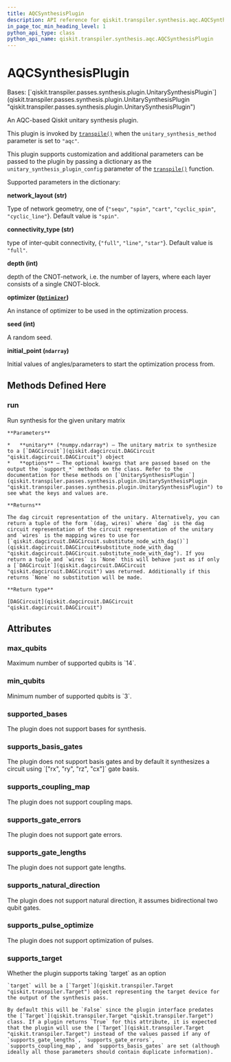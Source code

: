 ```yaml
---
title: AQCSynthesisPlugin
description: API reference for qiskit.transpiler.synthesis.aqc.AQCSynthesisPlugin
in_page_toc_min_heading_level: 1
python_api_type: class
python_api_name: qiskit.transpiler.synthesis.aqc.AQCSynthesisPlugin
---
```


# AQCSynthesisPlugin

<Class id="qiskit.transpiler.synthesis.aqc.AQCSynthesisPlugin" isDedicatedPage={true} github="https://github.com/qiskit/qiskit/tree/stable/0.23/qiskit/transpiler/synthesis/aqc/aqc_plugin.py" signature="AQCSynthesisPlugin">
  Bases: [`qiskit.transpiler.passes.synthesis.plugin.UnitarySynthesisPlugin`](qiskit.transpiler.passes.synthesis.plugin.UnitarySynthesisPlugin "qiskit.transpiler.passes.synthesis.plugin.UnitarySynthesisPlugin")

  An AQC-based Qiskit unitary synthesis plugin.

  This plugin is invoked by [`transpile()`](qiskit.compiler.transpile "qiskit.compiler.transpile") when the `unitary_synthesis_method` parameter is set to `"aqc"`.

  This plugin supports customization and additional parameters can be passed to the plugin by passing a dictionary as the `unitary_synthesis_plugin_config` parameter of the [`transpile()`](qiskit.compiler.transpile "qiskit.compiler.transpile") function.

  Supported parameters in the dictionary:

  **network\_layout (str)**

  Type of network geometry, one of \{`"sequ"`, `"spin"`, `"cart"`, `"cyclic_spin"`, `"cyclic_line"`}. Default value is `"spin"`.

  **connectivity\_type (str)**

  type of inter-qubit connectivity, \{`"full"`, `"line"`, `"star"`}. Default value is `"full"`.

  **depth (int)**

  depth of the CNOT-network, i.e. the number of layers, where each layer consists of a single CNOT-block.

  **optimizer ([`Optimizer`](qiskit.algorithms.optimizers.Optimizer "qiskit.algorithms.optimizers.Optimizer"))**

  An instance of optimizer to be used in the optimization process.

  **seed (int)**

  A random seed.

  **initial\_point (`ndarray`)**

  Initial values of angles/parameters to start the optimization process from.

  ## Methods Defined Here

  ### run

  <Function id="qiskit.transpiler.synthesis.aqc.AQCSynthesisPlugin.run" signature="AQCSynthesisPlugin.run(unitary, **options)">
    Run synthesis for the given unitary matrix

    **Parameters**

    *   **unitary** (*numpy.ndarray*) – The unitary matrix to synthesize to a [`DAGCircuit`](qiskit.dagcircuit.DAGCircuit "qiskit.dagcircuit.DAGCircuit") object
    *   **options** – The optional kwargs that are passed based on the output the `support_*` methods on the class. Refer to the documentation for these methods on [`UnitarySynthesisPlugin`](qiskit.transpiler.passes.synthesis.plugin.UnitarySynthesisPlugin "qiskit.transpiler.passes.synthesis.plugin.UnitarySynthesisPlugin") to see what the keys and values are.

    **Returns**

    The dag circuit representation of the unitary. Alternatively, you can return a tuple of the form `(dag, wires)` where `dag` is the dag circuit representation of the circuit representation of the unitary and `wires` is the mapping wires to use for [`qiskit.dagcircuit.DAGCircuit.substitute_node_with_dag()`](qiskit.dagcircuit.DAGCircuit#substitute_node_with_dag "qiskit.dagcircuit.DAGCircuit.substitute_node_with_dag"). If you return a tuple and `wires` is `None` this will behave just as if only a [`DAGCircuit`](qiskit.dagcircuit.DAGCircuit "qiskit.dagcircuit.DAGCircuit") was returned. Additionally if this returns `None` no substitution will be made.

    **Return type**

    [DAGCircuit](qiskit.dagcircuit.DAGCircuit "qiskit.dagcircuit.DAGCircuit")
  </Function>

  ## Attributes

  ### max\_qubits

  <Attribute id="qiskit.transpiler.synthesis.aqc.AQCSynthesisPlugin.max_qubits">
    Maximum number of supported qubits is `14`.
  </Attribute>

  ### min\_qubits

  <Attribute id="qiskit.transpiler.synthesis.aqc.AQCSynthesisPlugin.min_qubits">
    Minimum number of supported qubits is `3`.
  </Attribute>

  ### supported\_bases

  <Attribute id="qiskit.transpiler.synthesis.aqc.AQCSynthesisPlugin.supported_bases">
    The plugin does not support bases for synthesis.
  </Attribute>

  ### supports\_basis\_gates

  <Attribute id="qiskit.transpiler.synthesis.aqc.AQCSynthesisPlugin.supports_basis_gates">
    The plugin does not support basis gates and by default it synthesizes a circuit using `["rx", "ry", "rz", "cx"]` gate basis.
  </Attribute>

  ### supports\_coupling\_map

  <Attribute id="qiskit.transpiler.synthesis.aqc.AQCSynthesisPlugin.supports_coupling_map">
    The plugin does not support coupling maps.
  </Attribute>

  ### supports\_gate\_errors

  <Attribute id="qiskit.transpiler.synthesis.aqc.AQCSynthesisPlugin.supports_gate_errors">
    The plugin does not support gate errors.
  </Attribute>

  ### supports\_gate\_lengths

  <Attribute id="qiskit.transpiler.synthesis.aqc.AQCSynthesisPlugin.supports_gate_lengths">
    The plugin does not support gate lengths.
  </Attribute>

  ### supports\_natural\_direction

  <Attribute id="qiskit.transpiler.synthesis.aqc.AQCSynthesisPlugin.supports_natural_direction">
    The plugin does not support natural direction, it assumes bidirectional two qubit gates.
  </Attribute>

  ### supports\_pulse\_optimize

  <Attribute id="qiskit.transpiler.synthesis.aqc.AQCSynthesisPlugin.supports_pulse_optimize">
    The plugin does not support optimization of pulses.
  </Attribute>

  ### supports\_target

  <Attribute id="qiskit.transpiler.synthesis.aqc.AQCSynthesisPlugin.supports_target">
    Whether the plugin supports taking `target` as an option

    `target` will be a [`Target`](qiskit.transpiler.Target "qiskit.transpiler.Target") object representing the target device for the output of the synthesis pass.

    By default this will be `False` since the plugin interface predates the [`Target`](qiskit.transpiler.Target "qiskit.transpiler.Target") class. If a plugin returns `True` for this attribute, it is expected that the plugin will use the [`Target`](qiskit.transpiler.Target "qiskit.transpiler.Target") instead of the values passed if any of `supports_gate_lengths`, `supports_gate_errors`, `supports_coupling_map`, and `supports_basis_gates` are set (although ideally all those parameters should contain duplicate information).
  </Attribute>
</Class>


